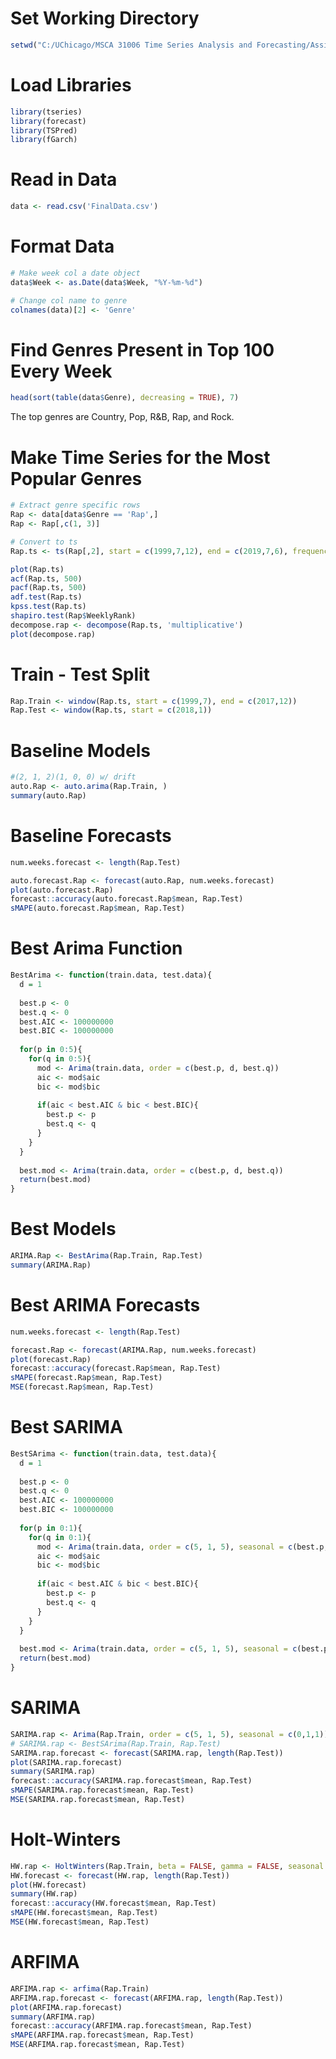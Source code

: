 # Set Working Directory
```{r}
setwd("C:/UChicago/MSCA 31006 Time Series Analysis and Forecasting/Assignments/Final Project")
```

# Load Libraries
```{r}
library(tseries)
library(forecast)
library(TSPred)
library(fGarch)
```

# Read in Data
```{r}
data <- read.csv('FinalData.csv')
```

# Format Data
```{r}
# Make week col a date object
data$Week <- as.Date(data$Week, "%Y-%m-%d")

# Change col name to genre
colnames(data)[2] <- 'Genre'
```

# Find Genres Present in Top 100 Every Week
```{r}
head(sort(table(data$Genre), decreasing = TRUE), 7)
```
The top genres are Country, Pop, R&B, Rap, and Rock.

# Make Time Series for the Most Popular Genres
```{r}
# Extract genre specific rows
Rap <- data[data$Genre == 'Rap',]
Rap <- Rap[,c(1, 3)]

# Convert to ts
Rap.ts <- ts(Rap[,2], start = c(1999,7,12), end = c(2019,7,6), frequency = 52)
```

```{r}
plot(Rap.ts)
acf(Rap.ts, 500)
pacf(Rap.ts, 500)
adf.test(Rap.ts)
kpss.test(Rap.ts)
shapiro.test(Rap$WeeklyRank)
decompose.rap <- decompose(Rap.ts, 'multiplicative')
plot(decompose.rap)
```

# Train - Test Split
```{r}
Rap.Train <- window(Rap.ts, start = c(1999,7), end = c(2017,12))
Rap.Test <- window(Rap.ts, start = c(2018,1))
```

# Baseline Models
```{r}
#(2, 1, 2)(1, 0, 0) w/ drift
auto.Rap <- auto.arima(Rap.Train, )
summary(auto.Rap)
```

# Baseline Forecasts
```{r}
num.weeks.forecast <- length(Rap.Test)

auto.forecast.Rap <- forecast(auto.Rap, num.weeks.forecast)
plot(auto.forecast.Rap)
forecast::accuracy(auto.forecast.Rap$mean, Rap.Test)
sMAPE(auto.forecast.Rap$mean, Rap.Test)
```

# Best Arima Function
```{r}
BestArima <- function(train.data, test.data){
  d = 1
  
  best.p <- 0
  best.q <- 0
  best.AIC <- 100000000
  best.BIC <- 100000000
  
  for(p in 0:5){
    for(q in 0:5){
      mod <- Arima(train.data, order = c(best.p, d, best.q))
      aic <- mod$aic
      bic <- mod$bic
      
      if(aic < best.AIC & bic < best.BIC){
        best.p <- p
        best.q <- q
      }
    }
  }
  
  best.mod <- Arima(train.data, order = c(best.p, d, best.q))
  return(best.mod)
}
```

# Best Models
```{r}
ARIMA.Rap <- BestArima(Rap.Train, Rap.Test)
summary(ARIMA.Rap)
```

# Best ARIMA Forecasts
```{r}
num.weeks.forecast <- length(Rap.Test)

forecast.Rap <- forecast(ARIMA.Rap, num.weeks.forecast)
plot(forecast.Rap)
forecast::accuracy(forecast.Rap$mean, Rap.Test)
sMAPE(forecast.Rap$mean, Rap.Test)
MSE(forecast.Rap$mean, Rap.Test)
```

# Best SARIMA
```{r}
BestSArima <- function(train.data, test.data){
  d = 1
  
  best.p <- 0
  best.q <- 0
  best.AIC <- 100000000
  best.BIC <- 100000000
  
  for(p in 0:1){
    for(q in 0:1){
      mod <- Arima(train.data, order = c(5, 1, 5), seasonal = c(best.p, d, best.q))
      aic <- mod$aic
      bic <- mod$bic
      
      if(aic < best.AIC & bic < best.BIC){
        best.p <- p
        best.q <- q
      }
    }
  }
  
  best.mod <- Arima(train.data, order = c(5, 1, 5), seasonal = c(best.p, d, best.q))
  return(best.mod)
}
```



# SARIMA 
```{r}
SARIMA.rap <- Arima(Rap.Train, order = c(5, 1, 5), seasonal = c(0,1,1))
# SARIMA.rap <- BestSArima(Rap.Train, Rap.Test)
SARIMA.rap.forecast <- forecast(SARIMA.rap, length(Rap.Test))
plot(SARIMA.rap.forecast)
summary(SARIMA.rap)
forecast::accuracy(SARIMA.rap.forecast$mean, Rap.Test)
sMAPE(SARIMA.rap.forecast$mean, Rap.Test)
MSE(SARIMA.rap.forecast$mean, Rap.Test)
```


# Holt-Winters
```{r}
HW.rap <- HoltWinters(Rap.Train, beta = FALSE, gamma = FALSE, seasonal = 'multiplicative')
HW.forecast <- forecast(HW.rap, length(Rap.Test))
plot(HW.forecast)
summary(HW.rap)
forecast::accuracy(HW.forecast$mean, Rap.Test)
sMAPE(HW.forecast$mean, Rap.Test)
MSE(HW.forecast$mean, Rap.Test)
```

# ARFIMA
```{r}
ARFIMA.rap <- arfima(Rap.Train)
ARFIMA.rap.forecast <- forecast(ARFIMA.rap, length(Rap.Test))
plot(ARFIMA.rap.forecast)
summary(ARFIMA.rap)
forecast::accuracy(ARFIMA.rap.forecast$mean, Rap.Test)
sMAPE(ARFIMA.rap.forecast$mean, Rap.Test)
MSE(ARFIMA.rap.forecast$mean, Rap.Test)
```




